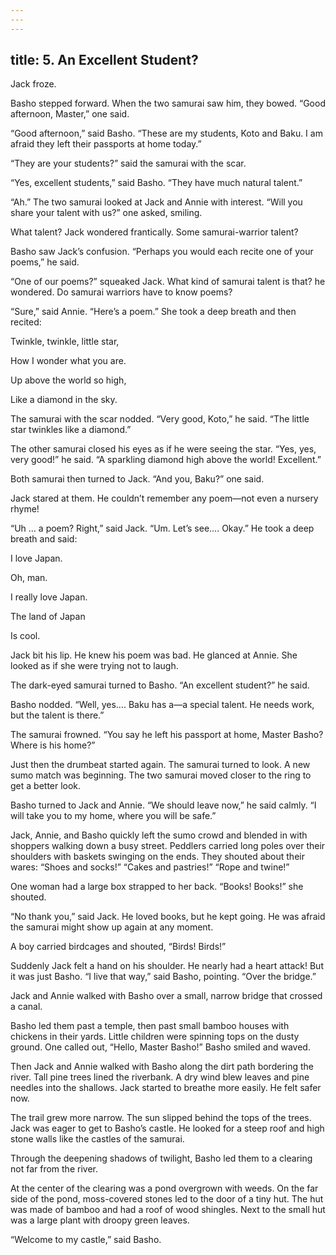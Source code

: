 ```yaml
---
---
---
```

title: 5. An Excellent Student?
---




Jack froze.

Basho stepped forward. When the two samurai saw him, they bowed. “Good afternoon, Master,” one said.

“Good afternoon,” said Basho. “These are my students, Koto and Baku. I am afraid they left their passports at home today.”

“They are your students?” said the samurai with the scar.

“Yes, excellent students,” said Basho. “They have much natural talent.”

“Ah.” The two samurai looked at Jack and Annie with interest. “Will you share your talent with us?” one asked, smiling.

What talent? Jack wondered frantically. Some samurai-warrior talent?

Basho saw Jack’s confusion. “Perhaps you would each recite one of your poems,” he said.

“One of our poems?” squeaked Jack. What kind of samurai talent is that? he wondered. Do samurai warriors have to know poems?

“Sure,” said Annie. “Here’s a poem.” She took a deep breath and then recited:

Twinkle, twinkle, little star,

How I wonder what you are.

Up above the world so high,

Like a diamond in the sky.



The samurai with the scar nodded. “Very good, Koto,” he said. “The little star twinkles like a diamond.”

The other samurai closed his eyes as if he were seeing the star. “Yes, yes, very good!” he said. “A sparkling diamond high above the world! Excellent.”

Both samurai then turned to Jack. “And you, Baku?” one said.



Jack stared at them. He couldn’t remember any poem—not even a nursery rhyme!

“Uh … a poem? Right,” said Jack. “Um. Let’s see…. Okay.” He took a deep breath and said:

I love Japan.

Oh, man.

I really love Japan.

The land of Japan

Is cool.



Jack bit his lip. He knew his poem was bad. He glanced at Annie. She looked as if she were trying not to laugh.

The dark-eyed samurai turned to Basho. “An excellent student?” he said.

Basho nodded. “Well, yes…. Baku has a—a special talent. He needs work, but the talent is there.”

The samurai frowned. “You say he left his passport at home, Master Basho? Where is his home?”

Just then the drumbeat started again. The samurai turned to look. A new sumo match was beginning. The two samurai moved closer to the ring to get a better look.

Basho turned to Jack and Annie. “We should leave now,” he said calmly. “I will take you to my home, where you will be safe.”

Jack, Annie, and Basho quickly left the sumo crowd and blended in with shoppers walking down a busy street. Peddlers carried long poles over their shoulders with baskets swinging on the ends. They shouted about their wares: “Shoes and socks!” “Cakes and pastries!” “Rope and twine!”

One woman had a large box strapped to her back. “Books! Books!” she shouted.

“No thank you,” said Jack. He loved books, but he kept going. He was afraid the samurai might show up again at any moment.

A boy carried birdcages and shouted, “Birds! Birds!”

Suddenly Jack felt a hand on his shoulder. He nearly had a heart attack! But it was just Basho. “I live that way,” said Basho, pointing. “Over the bridge.”

Jack and Annie walked with Basho over a small, narrow bridge that crossed a canal.

Basho led them past a temple, then past small bamboo houses with chickens in their yards. Little children were spinning tops on the dusty ground. One called out, “Hello, Master Basho!” Basho smiled and waved.

Then Jack and Annie walked with Basho along the dirt path bordering the river. Tall pine trees lined the riverbank. A dry wind blew leaves and pine needles into the shallows. Jack started to breathe more easily. He felt safer now.

The trail grew more narrow. The sun slipped behind the tops of the trees. Jack was eager to get to Basho’s castle. He looked for a steep roof and high stone walls like the castles of the samurai.

Through the deepening shadows of twilight, Basho led them to a clearing not far from the river.

At the center of the clearing was a pond overgrown with weeds. On the far side of the pond, moss-covered stones led to the door of a tiny hut. The hut was made of bamboo and had a roof of wood shingles. Next to the small hut was a large plant with droopy green leaves.

“Welcome to my castle,” said Basho.